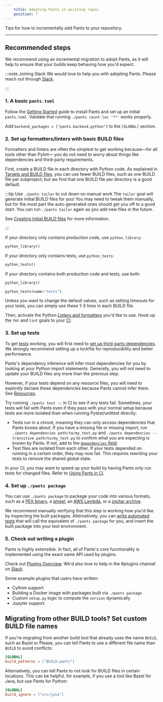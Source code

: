 ```yaml
---
    title: Adopting Pants in existing repos
    position: 7
---
```


Tips for how to incrementally add Pants to your repository.

---

## Recommended steps

We recommend using an incremental migration to adopt Pants, as it will help to ensure that your builds keep behaving how you'd expect.

:::note Joining Slack
We would love to help you with adopting Pants. Please reach out through [Slack](/community/members).

:::

### 1. A basic `pants.toml`

Follow the [Getting Started](../introduction/getting-started/index.mdx) guide to install Pants and set up an initial `pants.toml`. Validate that running `./pants count-loc '**'` works properly.

Add `backend_packages = ["pants.backend.python"]` to the `[GLOBAL]` section.

### 2. Set up formatters/linters with basic BUILD files

Formatters and linters are often the simplest to get working because—for all tools other than Pylint— you do not need to worry about things like dependencies and third-party requirements.

First, create a BUILD file in each directory with Python code. As explained in [Targets and BUILD files](./concepts/targets-and-build-files.mdx), you can use fewer BUILD files, such as one BUILD file per subproject; but we find that one BUILD file per directory is a good default.

:::tip Use `./pants tailor` to cut down on manual work
The `tailor` goal will generate initial BUILD files for you! You may need to tweak them manually, but for the most part the auto-generated ones should get you off to a good start. You can run `./pants tailor` again as you add new files in the future.

See [Creating Initial BUILD files](../introduction/getting-started/create-initial-build-files.mdx) for more information.

:::

If your directory only contains production code, use `python_library`:

```python
python_library()
```

If your directory only contains tests, use `python_tests`:

```python
python_tests()
```

If your directory contains both production code and tests, use both:

```python
python_library()

python_tests(name="tests")
```

Unless you want to change the default values, such as setting timeouts for your tests, you can simply use these 1-3 lines in each BUILD file.

Then, activate the Python [Linters and formatters](../python/overview/linters-and-formatters.mdx) you'd like to use. Hook up the `fmt` and `lint` goals to your [CI](./using-pants-in-ci.mdx).

### 3. Set up tests

To get [tests](../python/goals/test.mdx) working, you will first need to [set up third-party dependencies](../python/overview/third-party-dependencies.mdx). We strongly recommend setting up a lockfile for reproducibility and better performance.

Pants's dependency inference will infer most dependencies for you by looking at your Python import statements. Generally, you will not need to update your BUILD files any more than the previous step.

However, if your tests depend on any resource files, you will need to explicitly declare these dependencies because Pants cannot infer them. See [Resources](./resources-and-archives.mdx).

Try running `./pants test ::` in CI to see if any tests fail. Sometimes, your tests will fail with Pants even if they pass with your normal setup because tests are more isolated than when running Pytest/unittest directly:

- Tests run in a chroot, meaning they can only access dependencies that Pants knows about. If you have a missing file or missing import, run `./pants dependencies path/to/my_test.py` and `./pants dependencies --transitive path/to/my_test.py` to confirm what you are expecting is known by Pants. If not, add to the [`dependencies` field](./concepts/targets-and-build-files.mdx).
- Test files are isolated from each other. If your tests depended on running in a certain order, they may now fail. This requires rewriting your tests to remove the shared global state.

In your CI, you may want to speed up your build by having Pants only run tests for changed files. Refer to [Using Pants in CI](./using-pants-in-ci.mdx).

### 4. Set up `./pants package`

You can use `./pants package` to package your code into various formats, such as a [PEX binary](../python/goals/package.mdx), a [wheel](../python/overview/building-distributions.mdx), an [AWS Lambda](../python/integrations/aws-lambda.mdx), or a [zip/tar archive](./resources-and-archives.mdx).

We recommend manually verifying that this step is working how you'd like by inspecting the built packages. Alternatively, you can [write automated tests](../python/goals/test.mdx) that will call the equivalent of `./pants package` for you, and insert the built package into your test environment.

### 5. Check out writing a plugin

Pants is highly extensible. In fact, all of Pants's core functionality is implemented using the exact same API used by plugins.

Check out [Plugins Overview](../writing-plugins/overview.mdx). We'd also love to help in the #plugins channel on [Slack](/community/members).

Some example plugins that users have written:

- Cython support
- Building a Docker image with packages built via `./pants package`
- Custom `setup.py` logic to compute the `version` dynamically
- Jupyter support

## Migrating from other BUILD tools? Set custom BUILD file names

If you're migrating from another build tool that already uses the name `BUILD`, such as Bazel or Please, you can tell Pants to use a different file name than `BUILD` to avoid conflicts:

```toml title="pants.toml"
[GLOBAL]
build_patterns = ["BUILD.pants"]
```

Alternatively, you can tell Pants to not look for BUILD files in certain locations. This can be helpful, for example, if you use a tool like Bazel for Java, but use Pants for Python:

```toml title="pants.toml"
[GLOBAL]
build_ignore = ["src/java"]
```
